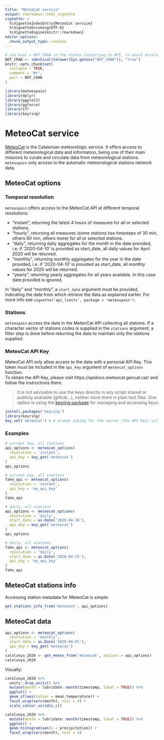 ```yaml
---
title: "MeteoCat service"
output: rmarkdown::html_vignette
vignette: >
  %\VignetteIndexEntry{MeteoCat service}
  %\VignetteEncoding{UTF-8}
  %\VignetteEngine{knitr::rmarkdown}
editor_options: 
  chunk_output_type: console
---
```


```r
# use eval = NOT_CRAN in the chunks connecting to API, to avoid errors or warnings in CRAN checks
NOT_CRAN <- identical(tolower(Sys.getenv("NOT_CRAN")), "true")
knitr::opts_chunk$set(
  collapse = TRUE,
  comment = "#>",
  purl = NOT_CRAN
)
```

```r
library(meteospain)
library(dplyr)
library(ggplot2)
library(ggforce)
library(sf)
library(keyring)
```

# MeteoCat service

[MeteoCat](https://www.meteo.cat/) is the Catalonian meteorologic service. It offers access to different
meteorological data and information, being one of their main missions to curate and circulate data from
meteorological stations. `meteospain` only access to the automatic meteorological stations network data.

## MeteoCat options

### Temporal resolution

`meteospain` offers access to the MeteoCat API at different temporal resolutions:

  - "instant", returning the latest 4 hours of measures for all or selected stations.
  - "hourly", returning all measures (some stations has timesteps of 30 min, others 60 min, others more) for
  all or selected stations.
  - "daily", returning daily aggregates for the month in the date provided, i.e. if '2020-04-10' is provided
  as start_date, all daily values for April 2020 will be returned.
  - "monthly", returning monthly aggregates for the year in the date provided, i.e. if '2020-04-10' is
  provided as start_date, all monthly values for 2020 will be returned.
  - "yearly", returning yearly aggregates for all years available. In this case date provided is ignored.

In "daily" and "monthly", a `start_date` argument must be provided, indicating the date from which retrieve
the data as explained earlier. For more info see `vignette('api_limits', package = 'meteospain')`.

### Stations

`meteospain` access the data in the MeteoCat API collecting all stations. If a character vector of stations codes
is supplied in the `stations` argument, a filter step is done before returning the data to maintain only
the stations supplied.

### MeteoCat API Key

MeteoCat API only allow access to the data with a personal API Key. This token must be included in the
`api_key` argument of `meteocat_options` function.  
To obtain the API Key, please visit https://apidocs.meteocat.gencat.cat/ and follow the instructions there.

  > It is not advisable to use the keys directly in any script shared or publicly available (github...),
  neither store them in plain text files. One option is using the
  [keyring package](https://github.com/r-lib/keyring) for managing and accessing keys:
  
  ```r
  install.packages('keyring')
  library(keyring)
  key_set('meteocat') # A prompt asking for the secret (the API Key) will appear.
  ```
  

### Examples

```r
# current day, all stations
api_options <- meteocat_options(
  resolution = 'instant',
  api_key = key_get('meteocat')
)
api_options
```

```r
# current day, all stations
fake_api <- meteocat_options(
  resolution = 'instant',
  api_key = 'my_api_key'
)
fake_api
```

```r
# daily, all stations
api_options <- meteocat_options(
  resolution = 'daily',
  start_date = as.Date('2020-04-10'),
  api_key = key_get('meteocat')
)
api_options
```

```r
# daily, all stations
fake_api <- meteocat_options(
  resolution = 'daily',
  start_date = as.Date('2020-04-25'),
  api_key = 'my_api_key'
)
fake_api
```

## MeteoCat stations info

Accessing station metadata for MeteoCat is simple:

```r
get_stations_info_from('meteocat', api_options)
```

## MeteoCat data

```r
api_options <- meteocat_options(
  resolution = 'monthly',
  start_date = as.Date('2020-04-01'),
  api_key = key_get('meteocat')
)
catalunya_2020 <- get_meteo_from('meteocat', options = api_options)
catalunya_2020
```

Visually:

```r
catalunya_2020 %>%
  units::drop_units() %>%
  mutate(month = lubridate::month(timestamp, label = TRUE)) %>%
  ggplot() +
  geom_sf(aes(colour = mean_temperature)) +
  facet_wrap(vars(month), ncol = 4) +
  scale_colour_viridis_c()

catalunya_2020 %>%
  mutate(month = lubridate::month(timestamp, label = TRUE)) %>%
  ggplot() +
  geom_histogram(aes(x = precipitation)) +
  facet_wrap(vars(month), ncol = 4)
```

